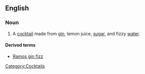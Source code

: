 ==English==
===Noun===
{{en-noun|es|sg=[[gin]] [[fizz]]}}

# A [[cocktail]] made from [[gin]], lemon juice, [[sugar]], and fizzy [[water]].

====Derived terms====
*[[Ramos gin fizz]]

[[Category:Cocktails]]